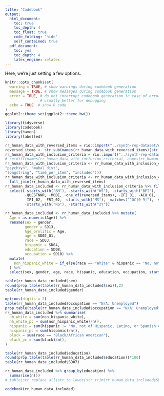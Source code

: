 ```yaml
---
title: "Codebook"
output:
  html_document:
    toc: true
    toc_depth: 4
    toc_float: true
    code_folding: 'hide'
    self_contained: true
  pdf_document:
    toc: yes
    toc_depth: 4
    latex_engine: xelatex
---
```


Here, we're just setting a few options.

```r
knitr::opts_chunk$set(
  warning = TRUE, # show warnings during codebook generation
  message = TRUE, # show messages during codebook generation
  error = TRUE, # do not interrupt codebook generation in case of errors,
                # usually better for debugging
  echo = TRUE  # show R code
)
ggplot2::theme_set(ggplot2::theme_bw())

```

```r
library(tidyverse)
library(codebook)
library(haven)
library(labelled)

rr_human_data_with_reversed_items = rio::import("../synth-rep-dataset/data/processed/sosci_labelled.rds")
reversed_items <- str_sub(names(rr_human_data_with_reversed_items)[str_detect(names(rr_human_data_with_reversed_items), "_R$")], 1, -3)
rr_human_data_with_inclusion_criteria = rio::import("../synth-rep-dataset/data/processed/sosci_labelled_with_exclusion_criteria.rds")
# setdiff(names(rr_human_data_with_inclusion_criteria), names(rr_human_data_with_reversed_items)) %>% dput()
rr_human_data_with_inclusion_criteria <- rr_human_data_with_inclusion_criteria %>% select(one_of(c("CASE","even_odd", "psychant", 
"psychsyn", "mahal_dist", 
"longstring", "time_per_item", "included")))
rr_human_data_with_inclusion_criteria <- rr_human_data_with_inclusion_criteria %>% 
  full_join(rr_human_data_with_reversed_items)
rr_human_data_included <- rr_human_data_with_inclusion_criteria %>% filter(included) %>% 
  select(-starts_with("BH"), -starts_with("WS"), -starts_with("BFI"),
         -QUESTNNR, -MODE, -one_of(reversed_items), -IFI_01, -ACH_01, -ACH_02, 
         -IFI_02, -FRI_02, -starts_with("MS"), -matches("^OC[0-9]"), -starts_with("PR"),
         -starts_with("RG"), -starts_with("ZY"))

rr_human_data_included <- rr_human_data_included %>% mutate(
  Age = as.numeric(Age)) %>% 
  rename(sex = gender,
         gender = SD13,
         Age_prolific = Age,
         age = SD02_01,
         race = SD03,
         hispanic = SD04,
         education = SD08,
         occupation = SD10) %>% 
  mutate(
    non_hispanic_white = if_else(race == "White" & hispanic == "No, not of Hispanic, Latino, or Spanish origin", 1, 0)
  ) %>% 
  select(sex, gender, age, race, hispanic, education, occupation, starts_with("SD"), everything())

table(rr_human_data_included$sex)
round(prop.table(table(rr_human_data_included$sex)),2)
table(rr_human_data_included$gender)

options(digits = 2)
table(rr_human_data_included$occupation == "N/A: Unemployed")
prop.table(table(rr_human_data_included$occupation == "N/A: Unemployed"))
rr_human_data_included %>% summarise(
  nh_white = sum(non_hispanic_white),
  nh_white_pc = sum(non_hispanic_white)/n(),
  hispanic = sum(hispanic != "No, not of Hispanic, Latino, or Spanish origin"),
  hispanic_pc = sum(hispanic)/n(),
  black = sum(race == "Black/African American"),
  black_pc = sum(black)/n(),
)

table(rr_human_data_included$education)
round(prop.table(table(rr_human_data_included$education))*100)
table(rr_human_data_included$SD07)

rr_human_data_included %>% group_by(education) %>% 
  summarise(n())
# table(str_replace_all(str_to_lower(str_trim(rr_human_data_included$SD13_02)), "-", ""))
```


```r
codebook(rr_human_data_included)
```
